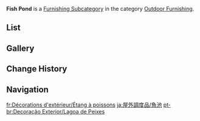 {{Terminology Infobox
|title        = Fish Pond
|image        = Icon Housing Outdoor Furnishing Fish Pond.png
|type         = Item Groups
|type2        = Furnishing Subcategories
|type3        = Exterior Furnishings
|type4        = Outdoor Furnishing
}}
'''Fish Pond''' is a [[Furnishing Subcategory]] in the category [[Outdoor Furnishing]].

==List==
{{Furnishings by Category Table|Outdoor Furnishing Fish Pond|nocategory=1|version=1|singular=1}}

==Gallery==
{{Furnishings by Category Gallery|Outdoor Furnishing Fish Pond}}

==Change History==
{{Change History|2.1}}

==Navigation==
{{Furnishing Navbox|exterior}}

[[Category:Outdoor Furnishing Fish Pond| ]]

[[fr:Décorations d'extérieur/Étang à poissons]]
[[ja:屋外調度品/魚池]]
[[pt-br:Decoração Exterior/Lagoa de Peixes]]
